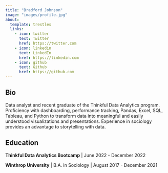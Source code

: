 ```yaml
---
title: "Bradford Johnson"
image: "images/profile.jpg"
about:
  template: trestles
  links:
    - icon: twitter
      text: Twitter
      href: https://twitter.com
    - icon: linkedin
      text: LinkedIn
      href: https://linkedin.com
    - icon: github
      text: Github
      href: https://github.com
---
```


::: column-page
## Bio

Data analyst and recent graduate of the Thinkful Data Analytics program. Proficiency with dashboarding, performance tracking, Pandas, Excel, SQL, Tableau, and Python to transform data into meaningful and easily understood visualizations and presentations. Experience in sociology provides an advantage to storytelling with data.

<p>

</p>

## Education

**Thinkful Data Analytics Bootcamp** \| June 2022 - December 2022

**Winthrop University** \| B.A. in Sociology \| August 2017 - December 2021

<p>

</p>
:::
